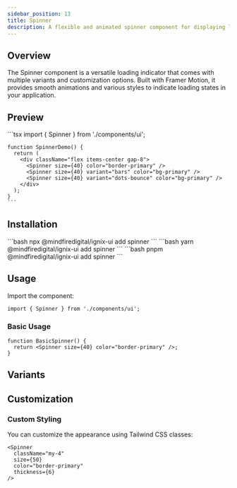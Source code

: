```yaml
---
sidebar_position: 13
title: Spinner
description: A flexible and animated spinner component for displaying loading states.
---
```



## Overview

The Spinner component is a versatile loading indicator that comes with multiple variants and customization options. Built with Framer Motion, it provides smooth animations and various styles to indicate loading states in your application.

## Preview

<Tabs defaultValue="preview">
  <TabItem value="preview" label="Preview" default>
    <div className="w-full p-8 space-y-8 border rounded-lg">
      <div className=" p-6 rounded-lg">
        <div className="flex items-center justify-center gap-8">
          <Spinner size={40} color="border-primary" />
          <Spinner size={40} variant="bars" color="bg-primary" />
          <Spinner size={40} variant="dots-bounce" color="bg-primary" />
        </div>
      </div>
    </div>
  </TabItem>
  <TabItem value="code" label="Code">
    ```tsx
    import { Spinner } from './components/ui';

    function SpinnerDemo() {
      return (
        <div className="flex items-center gap-8">
          <Spinner size={40} color="border-primary" />
          <Spinner size={40} variant="bars" color="bg-primary" />
          <Spinner size={40} variant="dots-bounce" color="bg-primary" />
        </div>
      );
    }
    ```
  </TabItem>
</Tabs>

## Installation

<Tabs>
  <TabItem value="npm" label="npm" default>
    ```bash
    npx @mindfiredigital/ignix-ui add spinner
    ```
  </TabItem>
  <TabItem value="yarn" label="Yarn">
    ```bash
    yarn @mindfiredigital/ignix-ui add spinner
    ```
  </TabItem>
  <TabItem value="pnpm" label="pnpm">
    ```bash
    pnpm @mindfiredigital/ignix-ui add spinner
    ```
  </TabItem>
</Tabs>

## Usage

Import the component:

```tsx
import { Spinner } from './components/ui';
```

### Basic Usage

```tsx
function BasicSpinner() {
  return <Spinner size={40} color="border-primary" />;
}
```


## Variants

<SpinnerDemo />

## Customization

### Custom Styling

You can customize the appearance using Tailwind CSS classes:

```tsx
<Spinner
  className="my-4"
  size={50}
  color="border-primary"
  thickness={6}
/>
```